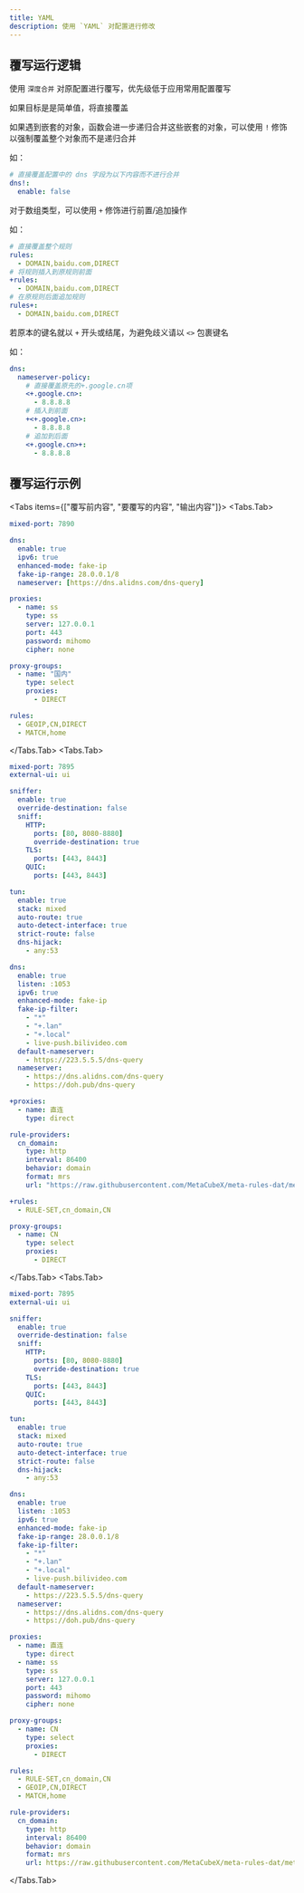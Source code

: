 ```yaml
---
title: YAML
description: 使用 `YAML` 对配置进行修改
---
```



## 覆写运行逻辑

使用 `深度合并` 对原配置进行覆写，优先级低于应用常用配置覆写

如果目标是是简单值，将直接覆盖

如果遇到嵌套的对象，函数会进一步递归合并这些嵌套的对象，可以使用 `!` 修饰以强制覆盖整个对象而不是递归合并

如：

```yaml
# 直接覆盖配置中的 dns 字段为以下内容而不进行合并
dns!:
  enable: false
```

对于数组类型，可以使用 `+` 修饰进行前置/追加操作

如：

```yaml
# 直接覆盖整个规则
rules:
  - DOMAIN,baidu.com,DIRECT
# 将规则插入到原规则前面
+rules:
  - DOMAIN,baidu.com,DIRECT
# 在原规则后面追加规则
rules+:
  - DOMAIN,baidu.com,DIRECT
```

若原本的键名就以 `+` 开头或结尾，为避免歧义请以 `<>` 包裹键名

如：

```yaml
dns:
  nameserver-policy:
    # 直接覆盖原先的+.google.cn项
    <+.google.cn>:
      - 8.8.8.8
    # 插入到前面
    +<+.google.cn>:
      - 8.8.8.8
    # 追加到后面
    <+.google.cn>+:
      - 8.8.8.8
```

## 覆写运行示例

<Tabs items={["覆写前内容", "要覆写的内容", "输出内容"]}>
<Tabs.Tab>

```yaml
mixed-port: 7890

dns:
  enable: true
  ipv6: true
  enhanced-mode: fake-ip
  fake-ip-range: 28.0.0.1/8
  nameserver: [https://dns.alidns.com/dns-query]

proxies:
  - name: ss
    type: ss
    server: 127.0.0.1
    port: 443
    password: mihomo
    cipher: none

proxy-groups:
  - name: "国内"
    type: select
    proxies:
      - DIRECT

rules:
  - GEOIP,CN,DIRECT
  - MATCH,home
```

</Tabs.Tab>
<Tabs.Tab>

```yaml
mixed-port: 7895
external-ui: ui

sniffer:
  enable: true
  override-destination: false
  sniff:
    HTTP:
      ports: [80, 8080-8880]
      override-destination: true
    TLS:
      ports: [443, 8443]
    QUIC:
      ports: [443, 8443]

tun:
  enable: true
  stack: mixed
  auto-route: true
  auto-detect-interface: true
  strict-route: false
  dns-hijack:
    - any:53

dns:
  enable: true
  listen: :1053
  ipv6: true
  enhanced-mode: fake-ip
  fake-ip-filter:
    - "*"
    - "+.lan"
    - "+.local"
    - live-push.bilivideo.com
  default-nameserver:
    - https://223.5.5.5/dns-query
  nameserver:
    - https://dns.alidns.com/dns-query
    - https://doh.pub/dns-query

+proxies:
  - name: 直连
    type: direct

rule-providers:
  cn_domain:
    type: http
    interval: 86400
    behavior: domain
    format: mrs
    url: "https://raw.githubusercontent.com/MetaCubeX/meta-rules-dat/meta/geo/geosite/cn.mrs"

+rules:
  - RULE-SET,cn_domain,CN

proxy-groups:
  - name: CN
    type: select
    proxies:
      - DIRECT
```

</Tabs.Tab>
<Tabs.Tab>

```yaml
mixed-port: 7895
external-ui: ui

sniffer:
  enable: true
  override-destination: false
  sniff:
    HTTP:
      ports: [80, 8080-8880]
      override-destination: true
    TLS:
      ports: [443, 8443]
    QUIC:
      ports: [443, 8443]

tun:
  enable: true
  stack: mixed
  auto-route: true
  auto-detect-interface: true
  strict-route: false
  dns-hijack:
    - any:53

dns:
  enable: true
  listen: :1053
  ipv6: true
  enhanced-mode: fake-ip
  fake-ip-range: 28.0.0.1/8
  fake-ip-filter:
    - "*"
    - "+.lan"
    - "+.local"
    - live-push.bilivideo.com
  default-nameserver:
    - https://223.5.5.5/dns-query
  nameserver:
    - https://dns.alidns.com/dns-query
    - https://doh.pub/dns-query

proxies:
  - name: 直连
    type: direct
  - name: ss
    type: ss
    server: 127.0.0.1
    port: 443
    password: mihomo
    cipher: none

proxy-groups:
  - name: CN
    type: select
    proxies:
      - DIRECT

rules:
  - RULE-SET,cn_domain,CN
  - GEOIP,CN,DIRECT
  - MATCH,home

rule-providers:
  cn_domain:
    type: http
    interval: 86400
    behavior: domain
    format: mrs
    url: https://raw.githubusercontent.com/MetaCubeX/meta-rules-dat/meta/geo/geosite/cn.mrs
```

</Tabs.Tab>
</Tabs>
